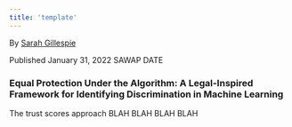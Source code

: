 ```yaml
---
title: 'template'
---
```

By [Sarah Gillespie](https://www.linkedin.com/in/sarahg4567/)
 
Published January 31, 2022 SAWAP DATE


### Equal Protection Under the Algorithm: A Legal-Inspired Framework for Identifying Discrimination in Machine Learning



The trust scores approach BLAH BLAH BLAH BLAH


<br>
